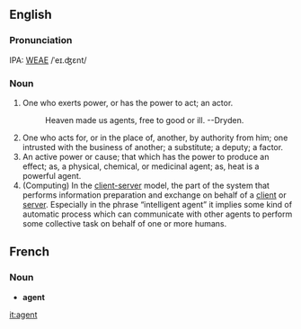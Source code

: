 ==English==
===Pronunciation===
IPA: [[WEAE]] /ˈeɪ.ʤɛnt/

===Noun===
# One who exerts power, or has the power to act; an actor.
#:    Heaven made us agents, free to good or ill. --Dryden.
# One who acts for, or in the place of, another, by authority from him; one intrusted with the business of another; a substitute; a deputy; a factor.
# An active power or cause; that which has the power to produce an effect; as, a physical, chemical, or medicinal agent; as, heat is a powerful agent.
# (Computing)  In the [[client-server]] model, the part of the  system that performs information preparation and exchange on behalf of a [[client]] or [[server]]. Especially in the phrase  &ldquo;intelligent agent&rdquo; it implies some kind of automatic process  which can communicate with other agents to perform some  collective task on behalf of one or more humans.

==French==
===Noun===
* '''agent'''

[[it:agent]]